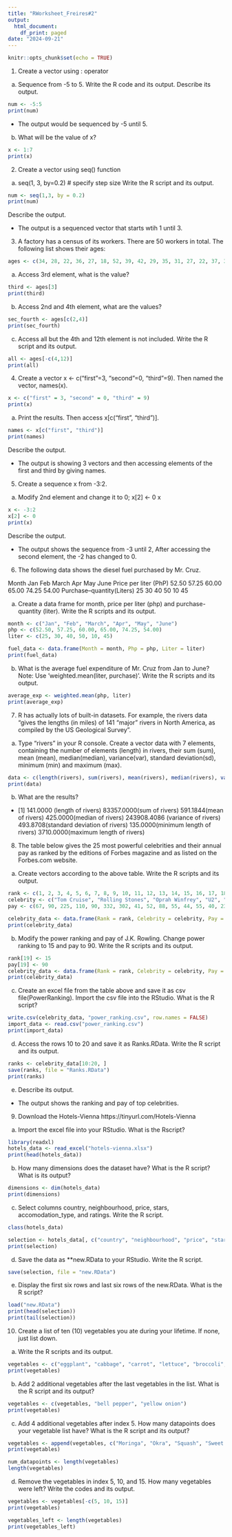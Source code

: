 ```yaml
---
title: "RWorksheet_Freires#2"
output:
  html_document:
    df_print: paged
date: "2024-09-21"
---
```


```r
knitr::opts_chunk$set(echo = TRUE)
```

1. Create a vector using : operator
a) Sequence from -5 to 5. Write the R code and its output.
Describe its output.

```r
num <- -5:5
print(num)
```
- The output would be sequenced by -5 until 5.

b) What will be the value of x?
  
```r
x <- 1:7
print(x)
```
2. Create a vector using seq() function
a. seq(1, 3, by=0.2) # specify step size
Write the R script and its output. 

```r
num <- seq(1,3, by = 0.2)
print(num)
```
Describe the output.

- The output is a sequenced vector that starts wtih 1 until 3. 

3. A factory has a census of its workers. There are 50 workers in total. The following
list shows their ages:
```r
ages <- c(34, 28, 22, 36, 27, 18, 52, 39, 42, 29, 35, 31, 27, 22, 37, 34, 19, 20, 57, 49, 50, 37, 46, 25, 17, 37, 43, 53, 41, 51, 35, 24,33, 41, 53, 40, 18, 44, 38, 41, 48, 27, 39, 19, 30, 61, 54, 58, 26, 18)
```

a. Access 3rd element, what is the value?
```r
third <- ages[3]
print(third)
```
b. Access 2nd and 4th element, what are the values?
```r
sec_fourth <- ages[c(2,4)]
print(sec_fourth)
```
c. Access all but the 4th and 12th element is not
included. Write the R script and its output.

```r
all <- ages[-c(4,12)]
print(all)
```
4. Create a vector x <- c("first"=3, "second"=0, "third"=9). Then named the
vector, names(x).

```r
x <- c("first" = 3, "second" = 0, "third" = 9)
print(x)
```
a. Print the results. Then access x[c("first", "third")].

```r
names <- x[c("first", "third")]
print(names)
```
Describe the output.

- The output is showing 3 vectors and then accessing elements of the first and third by giving names. 

5. Create a sequence x from -3:2.
a. Modify 2nd element and change it to 0;
x[2] <- 0
x

```r
x <- -3:2
x[2] <- 0
print(x)
```
Describe the output.

- The output shows the sequence from -3 until 2, After accessing the second element, the -2 has changed to 0. 

6. The following data shows the diesel fuel purchased by Mr. Cruz.

Month Jan Feb March Apr May June
Price per liter (PhP) 52.50 57.25 60.00 65.00 74.25 54.00
Purchase–quantity(Liters) 25 30 40 50 10 45

a. Create a data frame for month, price per liter (php)
and purchase-quantity (liter). Write the R scripts and
its output.

```r
month <- c("Jan", "Feb", "March", "Apr", "May", "June")
php <- c(52.50, 57.25, 60.00, 65.00, 74.25, 54.00)
liter <- c(25, 30, 40, 50, 10, 45)

fuel_data <- data.frame(Month = month, Php = php, Liter = liter)
print(fuel_data)
```

b. What is the average fuel expenditure of Mr. Cruz from
Jan to June? Note: Use ‘weighted.mean(liter,
purchase)‘. Write the R scripts and its output.

```r
average_exp <- weighted.mean(php, liter)
print(average_exp)
```
7. R has actually lots of built-in datasets. For example, the rivers data “gives the lengths
(in miles) of 141 “major” rivers in North America, as compiled by the US Geological
Survey”.

a. Type “rivers” in your R console.
Create a vector data with 7
elements, containing the number of elements (length)
in rivers, their sum (sum), mean (mean),
median(median), variance(var), standard deviation(sd),
minimum (min) and maximum (max).

```r
data <- c(length(rivers), sum(rivers), mean(rivers), median(rivers), var(rivers), sd(rivers), min(rivers), max(rivers))
print(data)
```

b. What are the results?

- [1]    141.0000 (length of rivers)  83357.0000(sum of rivers)    591.1844(mean of rivers)   425.0000(median of rivers) 243908.4086 (variance of rivers)  493.8708(standard deviation of rivers)    135.0000(minimum length of rivers)   3710.0000(maximum length of rivers)

8. The table below gives the 25 most powerful celebrities and their annual pay as ranked by the editions of Forbes magazine and as listed on the Forbes.com website.


a. Create vectors according to the above table.
Write the R scripts and its output.

```r
rank <- c(1, 2, 3, 4, 5, 6, 7, 8, 9, 10, 11, 12, 13, 14, 15, 16, 17, 18, 19, 20, 21, 22, 23, 24, 25)
celebrity <- c("Tom Cruise", "Rolling Stones", "Oprah Winfrey", "U2", "Tiger Woods", "Steven Spielberg", "Howard Stern", "50 Cent", "Cast of the Sopranos", "Dan Brown", " Bruce Springsteen", "Donald Trump", "Muhammad Ali", "Paul McCartney", "George Lucas", "Elton John", "David Letterman", "Phil Mickelson", "J.K Rowling", "Brad Pitt", "Peter Jackson", "Dr. Phil McGraw", "Jay Lenon", "Celine Dion", "Kobe Bryant")
pay <- c(67, 90, 225, 110, 90, 332, 302, 41, 52, 88, 55, 44, 55, 40, 233, 34, 40, 47, 75, 25, 39, 45, 32, 40, 31)

celebrity_data <- data.frame(Rank = rank, Celebrity = celebrity, Pay = pay)
print(celebrity_data)
```
b. Modify the power ranking and pay of J.K. Rowling.
Change power ranking to 15 and pay to 90. Write the
R scripts and its output.

```r
rank[19] <- 15
pay[19] <- 90
celebrity_data <- data.frame(Rank = rank, Celebrity = celebrity, Pay = pay)
print(celebrity_data)
```

c. Create an excel file from the table above and save it
as csv file(PowerRanking). Import the csv file into
the RStudio. What is the R script?

```r
write.csv(celebrity_data, "power_ranking.csv", row.names = FALSE)
import_data <- read.csv("power_ranking.csv")
print(import_data)
```

d. Access the rows 10 to 20 and save it as Ranks.RData.
Write the R script and its output.

```r
ranks <- celebrity_data[10:20, ]
save(ranks, file = "Ranks.RData")
print(ranks)

```
e. Describe its output.

- The output shows the ranking and pay of top celebrities. 

9. Download the Hotels-Vienna https://tinyurl.com/Hotels-Vienna

a. Import the excel file into your RStudio.
What is the Rscript?
```r
library(readxl)
hotels_data <- read_excel("hotels-vienna.xlsx")
print(head(hotels_data))

```
b. How many dimensions does the dataset have?
What is the R script? What is its output?

```r
dimensions <- dim(hotels_data)
print(dimensions)
```

c. Select columns country, neighbourhood,
price, stars, accomodation_type, and
ratings. Write the R script.

```r

class(hotels_data)

selection <- hotels_data[, c("country", "neighbourhood", "price", "stars", "accommodation_type", "rating")]
print(selection)
```
d. Save the data as **new.RData to your RStudio. Write the
R script.
```r
save(selection, file = "new.RData")
```

e. Display the first six rows and last six rows of the
new.RData. What is the R script?

```r
load("new.RData")
print(head(selection))
print(tail(selection))
```

10. Create a list of ten (10) vegetables you ate during your lifetime. If none, just list down.
a. Write the R scripts and its output.
```r
vegetables <- c("eggplant", "cabbage", "carrot", "lettuce", "broccoli", "spinach", "potato", "red onion", "garlic", "spring onion")
print(vegetables)
```
b. Add 2 additional vegetables after the last vegetables
in the list. What is the R script and its output?
```r
vegetables <- c(vegetables, "bell pepper", "yellow onion")
print(vegetables)
```
c. Add 4 additional vegetables after index 5. How many
datapoints does your vegetable list have? What is the
R script and its output?
```r
vegetables <- append(vegetables, c("Moringa", "Okra", "Squash", "Sweet Potato"), after = 5)
print(vegetables)

num_datapoints <- length(vegetables)
length(vegetables)
```
d. Remove the vegetables in index 5, 10, and 15. How
many vegetables were left? Write the codes and its
output.
```r
vegetables <- vegetables[-c(5, 10, 15)]
print(vegetables)

vegetables_left <- length(vegetables)
print(vegetables_left)
```